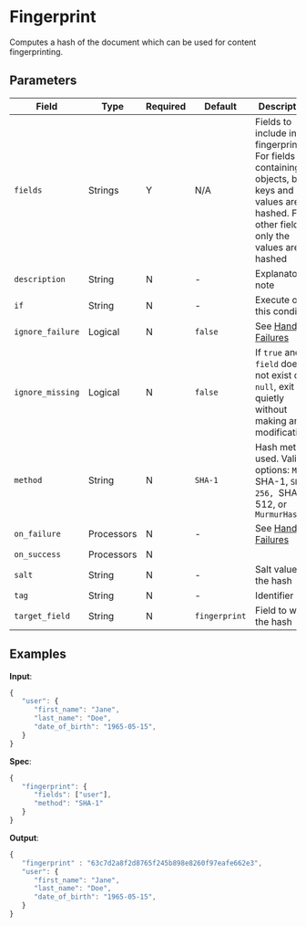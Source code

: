 
# Fingerprint

<Synopsis>
Computes a hash of the document which can be used for content fingerprinting.
</Synopsis>

## Parameters

|Field|Type|Required|Default|Description|
|---|---|---|---|---|
|`fields`|Strings|Y|N/A|Fields to include in the fingerprint. For fields containing objects, both keys and values are hashed. For other fields, only the values are hashed|
|`description`|String|N|-|Explanatory note|
|`if`|String|N|-|Execute on this condition|
|`ignore_failure`|Logical|N|`false`|See [Handling Failures](../handling-failures.mdx)|
|`ignore_missing`|Logical|N|`false`|If `true` and `field` does not exist or is `null`, exit quietly without making any modifications|
|`method`|String|N|`SHA-1`|Hash method used. Valid options: `MD5, `SHA-1, `SHA-256, `SHA-512, or `MurmurHash3`|
|`on_failure`|Processors|N|-|See [Handling Failures](../handling-failures.mdx)|
|`on_success`|Processors|N|||
|`salt`|String|N|-|Salt value for the hash|
|`tag`|String|N|-|Identifier|
|`target_field`|String|N|`fingerprint`|Field to write the hash|

## Examples

**Input**:

```js
{
   "user": {
      "first_name": "Jane",
      "last_name": "Doe",
      "date_of_birth": "1965-05-15",
   }
}
```

**Spec**:

```js
{
   "fingerprint": {
      "fields": ["user"],
      "method": "SHA-1"
   }
}
```

**Output**:

```js
{
   "fingerprint" : "63c7d2a8f2d8765f245b898e8260f97eafe662e3",
   "user": {
      "first_name": "Jane",
      "last_name": "Doe",
      "date_of_birth": "1965-05-15",
   }
}
```
